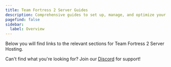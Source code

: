 ```yaml
---
title: Team Fortress 2 Server Guides
description: Comprehensive guides to set up, manage, and optimize your Team Fortress 2 dedicated server.
pagefind: false
sidebar:
  label: Overview
---
```




Below you will find links to the relevant sections for Team Fortress 2 Server Hosting.


<DirectoryListing />

Can't find what you're looking for? Join our [Discord](https://discord.gg/FN4XgbAwzr) for support!